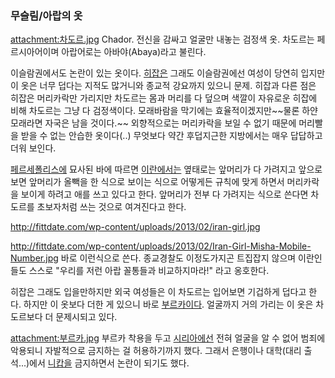 === 무슬림/아랍의 옷 ===
attachment:차도르.jpg 
Chador. 전신을 감싸고 얼굴만 내놓는 검정색 옷. 차도르는 페르시아어이며 아랍어로는 아바야(Abaya)라고 불린다.

이슬람권에서도 논란이 있는 옷이다. [[히잡]]은 그래도 이슬람권에선 여성이 당연히 입지만 이 옷은 너무 덥다는 지적도 많거니와 종교적 강요까지 있으니 문제. 히잡과 다른 점은 히잡은 머리카락만 가리지만 차도르는 몸과 머리를 다 덮으며 색깔이 자유로운 히잡에 비해 차도르는 그냥 다 검정색이다. 모래바람을 막기에는 효율적이겠지만~~물론 하얀 모래라면 자국은 남을 것이다.~~ 외향적으로는 머리카락을 보일 수 없기 때문에 머리빨을 받을 수 없는 안습한 옷이다(..) 무엇보다 약간 후덥지근한 지방에서는 매우 답답하고 더워 보인다.

[[페르세폴리스]]에 묘사된 바에 따르면 [[이란]]에서는 옆태로는 앞머리가 다 가려지고 앞으로 보면 앞머리가 올빽을 한 식으로 보이는 식으로 어떻게든 규칙에 맞게 하면서 머리카락을 보이게 하려고 애를 쓰고 있다고 한다. 앞머리가 전부 다 가려지는 식으로 쓴다면 차도르를 초보자처럼 쓰는 것으로 여겨진다고 한다.

http://fittdate.com/wp-content/uploads/2013/02/iran-girl.jpg

http://fittdate.com/wp-content/uploads/2013/02/Iran-Girl-Misha-Mobile-Number.jpg
바로 이런식으로 쓴다. 종교경찰도 이정도가지곤 트집잡지 않으며 이란인들도 스스로 "우리를 저런 아랍 꼴통들과 비교하지마라!" 라고 옹호한다.
 
히잡은 그래도 입을만하지만 외국 여성들은 이 차도르는 입어보면 기겁하게 덥다고 한다. 하지만 이 옷보다 더한 게 있으니 바로 [[부르카]]이다. 얼굴까지 거의 가리는 이 옷은 차도르보다 더 문제시되고 있다.

attachment:부르카.jpg
부르카 착용을 두고 [[시리아]]에선 전혀 얼굴을 알 수 없어 범죄에 악용되니 자발적으로 금지하는 걸 허용하기까지 했다. 그래서 은행이나 대학(대리 출석...)에서 [[니캅]]을 금지하면서 논란이 되기도 했다.
